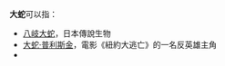 '''大蛇'''可以指：
*[[八岐大蛇|八岐大蛇]]，日本傳說生物
*[[大蛇·普利斯金|大蛇·普利斯金]]，電影《紐約大逃亡》的一名反英雄主角
*{{lookfrom}}

{{disambig|D|Cat=二字消歧義}}